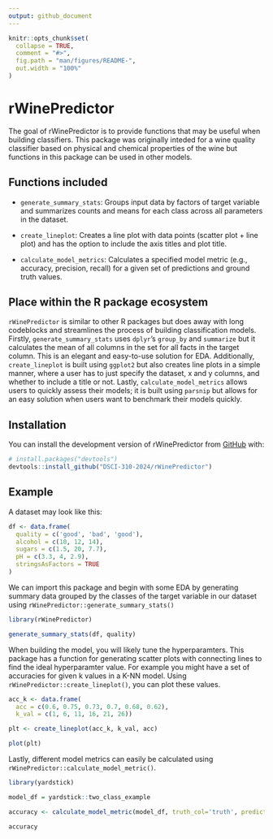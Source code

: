 ```yaml
---
output: github_document
---
```


<!-- README.md is generated from README.Rmd. Please edit that file -->

```r
knitr::opts_chunk$set(
  collapse = TRUE,
  comment = "#>",
  fig.path = "man/figures/README-",
  out.width = "100%"
)
```

# rWinePredictor

<!-- badges: start -->

<!-- badges: end -->

The goal of rWinePredictor is to provide functions that may be useful when building classifiers. This package was originally inteded for a wine quality classifier based on physical and chemical properties of the wine but functions in this package can be used in other models.

## Functions included 

- `generate_summary_stats`: Groups input data by factors of target variable and summarizes counts and means for each class across all parameters in the dataset.

- `create_lineplot`: Creates a line plot with data points (scatter plot + line plot) and has the option to include the axis titles and plot title.

- `calculate_model_metrics`: Calculates a specified model metric (e.g., accuracy, precision, recall) for a given set of predictions and ground truth values.

## Place within the R package ecosystem

`rWinePredictor` is similar to other R packages but does away with long codeblocks and streamlines the process of building classification models. Firstly, `generate_summary_stats` uses `dplyr`’s `group_by` and `summarize` but it calculates the mean of all columns in the set for all facts in the target column. This is an elegant and easy-to-use solution for EDA. Additionally, `create_lineplot` is built using `ggplot2` but also creates line plots in a simple manner, where a user has to just specify the dataset, x and y columns, and whether to include a title or not. Lastly, `calculate_model_metrics` allows users to quickly assess their models; it is built using `parsnip` but allows for an easy solution when users want to benchmark their models quickly.

## Installation

You can install the development version of rWinePredictor from [GitHub](https://github.com/) with:

``` r
# install.packages("devtools")
devtools::install_github("DSCI-310-2024/rWinePredictor")
```

## Example

A dataset may look like this: 

```r
df <- data.frame(
  quality = c('good', 'bad', 'good'),
  alcohol = c(10, 12, 14),
  sugars = c(1.5, 20, 7.7),
  pH = c(3.3, 4, 2.9),
  stringsAsFactors = TRUE
)
```

We can import this package and begin with some EDA by generating summary data grouped by the classes of the target variable in our dataset using `rWinePredictor::generate_summary_stats()`

```r
library(rWinePredictor)

generate_summary_stats(df, quality)
```

When building the model, you will likely tune the hyperparamters. This package has a function for generating scatter plots with connecting lines to find the ideal hyperparamter value. For example you might have a set of accuracies for given k values in a K-NN model. Using `rWinePredictor::create_lineplot()`, you can plot these values.

```r
acc_k <- data.frame(
  acc = c(0.6, 0.75, 0.73, 0.7, 0.68, 0.62),
  k_val = c(1, 6, 11, 16, 21, 26))

plt <- create_lineplot(acc_k, k_val, acc)

plot(plt)
```

Lastly, different model metrics can easily be calculated using `rWinePredictor::calculate_model_metric()`.

```r
library(yardstick)

model_df = yardstick::two_class_example

accuracy <- calculate_model_metric(model_df, truth_col='truth', predictions_col='predicted', metric="accuracy")

accuracy
```

